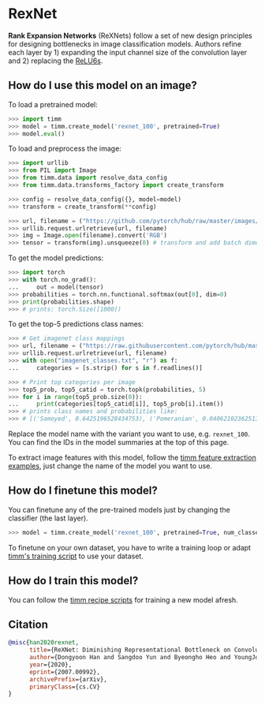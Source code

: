 # RexNet

**Rank Expansion Networks** (ReXNets) follow a set of new design principles for designing bottlenecks in image classification models. Authors refine each layer by 1) expanding the input channel size of the convolution layer and 2) replacing the [ReLU6s](https://www.paperswithcode.com/method/relu6).

## How do I use this model on an image?

To load a pretrained model:

```py
>>> import timm
>>> model = timm.create_model('rexnet_100', pretrained=True)
>>> model.eval()
```

To load and preprocess the image:

```py 
>>> import urllib
>>> from PIL import Image
>>> from timm.data import resolve_data_config
>>> from timm.data.transforms_factory import create_transform

>>> config = resolve_data_config({}, model=model)
>>> transform = create_transform(**config)

>>> url, filename = ("https://github.com/pytorch/hub/raw/master/images/dog.jpg", "dog.jpg")
>>> urllib.request.urlretrieve(url, filename)
>>> img = Image.open(filename).convert('RGB')
>>> tensor = transform(img).unsqueeze(0) # transform and add batch dimension
```

To get the model predictions:

```py
>>> import torch
>>> with torch.no_grad():
...     out = model(tensor)
>>> probabilities = torch.nn.functional.softmax(out[0], dim=0)
>>> print(probabilities.shape)
>>> # prints: torch.Size([1000])
```

To get the top-5 predictions class names:

```py
>>> # Get imagenet class mappings
>>> url, filename = ("https://raw.githubusercontent.com/pytorch/hub/master/imagenet_classes.txt", "imagenet_classes.txt")
>>> urllib.request.urlretrieve(url, filename) 
>>> with open("imagenet_classes.txt", "r") as f:
...     categories = [s.strip() for s in f.readlines()]

>>> # Print top categories per image
>>> top5_prob, top5_catid = torch.topk(probabilities, 5)
>>> for i in range(top5_prob.size(0)):
...     print(categories[top5_catid[i]], top5_prob[i].item())
>>> # prints class names and probabilities like:
>>> # [('Samoyed', 0.6425196528434753), ('Pomeranian', 0.04062102362513542), ('keeshond', 0.03186424449086189), ('white wolf', 0.01739676296710968), ('Eskimo dog', 0.011717947199940681)]
```

Replace the model name with the variant you want to use, e.g. `rexnet_100`. You can find the IDs in the model summaries at the top of this page.

To extract image features with this model, follow the [timm feature extraction examples](https://rwightman.github.io/pytorch-image-models/feature_extraction/), just change the name of the model you want to use.

## How do I finetune this model?

You can finetune any of the pre-trained models just by changing the classifier (the last layer).

```py
>>> model = timm.create_model('rexnet_100', pretrained=True, num_classes=NUM_FINETUNE_CLASSES)
```
To finetune on your own dataset, you have to write a training loop or adapt [timm's training
script](https://github.com/rwightman/pytorch-image-models/blob/master/train.py) to use your dataset.

## How do I train this model?

You can follow the [timm recipe scripts](https://rwightman.github.io/pytorch-image-models/scripts/) for training a new model afresh.

## Citation

```BibTeX
@misc{han2020rexnet,
      title={ReXNet: Diminishing Representational Bottleneck on Convolutional Neural Network}, 
      author={Dongyoon Han and Sangdoo Yun and Byeongho Heo and YoungJoon Yoo},
      year={2020},
      eprint={2007.00992},
      archivePrefix={arXiv},
      primaryClass={cs.CV}
}
```

<!--
Type: model-index
Collections:
- Name: RexNet
  Paper:
    Title: 'ReXNet: Diminishing Representational Bottleneck on Convolutional Neural
      Network'
    URL: https://paperswithcode.com/paper/rexnet-diminishing-representational
Models:
- Name: rexnet_100
  In Collection: RexNet
  Metadata:
    FLOPs: 509989377
    Parameters: 4800000
    File Size: 19417552
    Architecture:
    - Batch Normalization
    - Convolution
    - Dropout
    - ReLU6
    - Residual Connection
    Tasks:
    - Image Classification
    Training Techniques:
    - Label Smoothing
    - Linear Warmup With Cosine Annealing
    - Nesterov Accelerated Gradient
    - Weight Decay
    Training Data:
    - ImageNet
    Training Resources: 4x NVIDIA V100 GPUs
    ID: rexnet_100
    LR: 0.5
    Epochs: 400
    Dropout: 0.2
    Crop Pct: '0.875'
    Momentum: 0.9
    Batch Size: 512
    Image Size: '224'
    Weight Decay: 1.0e-05
    Interpolation: bicubic
    Label Smoothing: 0.1
  Code: https://github.com/rwightman/pytorch-image-models/blob/b9843f954b0457af2db4f9dea41a8538f51f5d78/timm/models/rexnet.py#L212
  Weights: https://github.com/rwightman/pytorch-image-models/releases/download/v0.1-rexnet/rexnetv1_100-1b4dddf4.pth
  Results:
  - Task: Image Classification
    Dataset: ImageNet
    Metrics:
      Top 1 Accuracy: 77.86%
      Top 5 Accuracy: 93.88%
- Name: rexnet_130
  In Collection: RexNet
  Metadata:
    FLOPs: 848364461
    Parameters: 7560000
    File Size: 30508197
    Architecture:
    - Batch Normalization
    - Convolution
    - Dropout
    - ReLU6
    - Residual Connection
    Tasks:
    - Image Classification
    Training Techniques:
    - Label Smoothing
    - Linear Warmup With Cosine Annealing
    - Nesterov Accelerated Gradient
    - Weight Decay
    Training Data:
    - ImageNet
    Training Resources: 4x NVIDIA V100 GPUs
    ID: rexnet_130
    LR: 0.5
    Epochs: 400
    Dropout: 0.2
    Crop Pct: '0.875'
    Momentum: 0.9
    Batch Size: 512
    Image Size: '224'
    Weight Decay: 1.0e-05
    Interpolation: bicubic
    Label Smoothing: 0.1
  Code: https://github.com/rwightman/pytorch-image-models/blob/b9843f954b0457af2db4f9dea41a8538f51f5d78/timm/models/rexnet.py#L218
  Weights: https://github.com/rwightman/pytorch-image-models/releases/download/v0.1-rexnet/rexnetv1_130-590d768e.pth
  Results:
  - Task: Image Classification
    Dataset: ImageNet
    Metrics:
      Top 1 Accuracy: 79.49%
      Top 5 Accuracy: 94.67%
- Name: rexnet_150
  In Collection: RexNet
  Metadata:
    FLOPs: 1122374469
    Parameters: 9730000
    File Size: 39227315
    Architecture:
    - Batch Normalization
    - Convolution
    - Dropout
    - ReLU6
    - Residual Connection
    Tasks:
    - Image Classification
    Training Techniques:
    - Label Smoothing
    - Linear Warmup With Cosine Annealing
    - Nesterov Accelerated Gradient
    - Weight Decay
    Training Data:
    - ImageNet
    Training Resources: 4x NVIDIA V100 GPUs
    ID: rexnet_150
    LR: 0.5
    Epochs: 400
    Dropout: 0.2
    Crop Pct: '0.875'
    Momentum: 0.9
    Batch Size: 512
    Image Size: '224'
    Weight Decay: 1.0e-05
    Interpolation: bicubic
    Label Smoothing: 0.1
  Code: https://github.com/rwightman/pytorch-image-models/blob/b9843f954b0457af2db4f9dea41a8538f51f5d78/timm/models/rexnet.py#L224
  Weights: https://github.com/rwightman/pytorch-image-models/releases/download/v0.1-rexnet/rexnetv1_150-bd1a6aa8.pth
  Results:
  - Task: Image Classification
    Dataset: ImageNet
    Metrics:
      Top 1 Accuracy: 80.31%
      Top 5 Accuracy: 95.16%
- Name: rexnet_200
  In Collection: RexNet
  Metadata:
    FLOPs: 1960224938
    Parameters: 16370000
    File Size: 65862221
    Architecture:
    - Batch Normalization
    - Convolution
    - Dropout
    - ReLU6
    - Residual Connection
    Tasks:
    - Image Classification
    Training Techniques:
    - Label Smoothing
    - Linear Warmup With Cosine Annealing
    - Nesterov Accelerated Gradient
    - Weight Decay
    Training Data:
    - ImageNet
    Training Resources: 4x NVIDIA V100 GPUs
    ID: rexnet_200
    LR: 0.5
    Epochs: 400
    Dropout: 0.2
    Crop Pct: '0.875'
    Momentum: 0.9
    Batch Size: 512
    Image Size: '224'
    Weight Decay: 1.0e-05
    Interpolation: bicubic
    Label Smoothing: 0.1
  Code: https://github.com/rwightman/pytorch-image-models/blob/b9843f954b0457af2db4f9dea41a8538f51f5d78/timm/models/rexnet.py#L230
  Weights: https://github.com/rwightman/pytorch-image-models/releases/download/v0.1-rexnet/rexnetv1_200-8c0b7f2d.pth
  Results:
  - Task: Image Classification
    Dataset: ImageNet
    Metrics:
      Top 1 Accuracy: 81.63%
      Top 5 Accuracy: 95.67%
-->